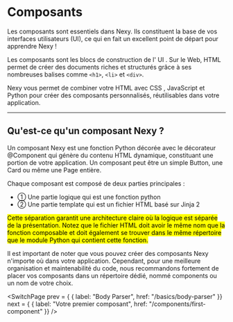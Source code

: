 # Composants

Les composants sont essentiels dans Nexy. Ils constituent la base de vos interfaces utilisateurs (<Badge>UI</Badge>), ce qui en fait un excellent point de départ pour apprendre Nexy !

Les composants sont les blocs de construction de l' <Badge>UI</Badge> .
Sur le Web, HTML permet de créer des documents riches et structurés grâce à ses nombreuses balises comme <Badge>`<h1>`</Badge>, <Badge>`<li>`</Badge> et <Badge>`<div>`</Badge>. 

Nexy vous permet de combiner votre <Badge>HTML</Badge> avec <Badge>CSS</Badge> , <Badge>JavaScript</Badge> et  <Badge>Python</Badge> pour créer des composants personnalisés, réutilisables dans votre application.

---

## Qu'est-ce qu'un composant Nexy ?

Un composant Nexy est une fonction Python décorée avec le décorateur <Badge>@Component</Badge> qui génère du contenu HTML dynamique, constituant une portion de votre application.
Un composant peut être un simple <Badge>Button</Badge>, une <Badge>Card</Badge> ou même une <Badge>Page</Badge> entière.

Chaque composant est composé de deux parties principales :

- <span className="text-amber-50/50 text-sm ">① </span> Une partie logique qui est une fonction <Badge>python</Badge>
- <span className="text-amber-50/50 text-sm ">② </span> Une partie template qui est un fichier <Badge>HTML</Badge> basé sur <Badge>Jinja 2</Badge>
<Mark>
    Cette séparation garantit une architecture claire où la logique est séparée de la présentation. Notez que 
    le fichier <Badge>HTML</Badge> doit avoir le même nom que la fonction composable et doit également se trouver dans le même répertoire que le module Python qui contient cette fonction.
</Mark>

<CodeCard fileName="Structure">
    <Structure>
    <Folder folderName="app"/>
    <Folder folderName="components">
      <Folder folderName="Profile">
          <File fileName="__init__.py"/>
          <File fileName="Profile.html"/>
      </Folder>
      <Folder folderName="Card">
          <File fileName="__init__.py"/>
          <File fileName="Card.html"/>
      </Folder>
    </Folder>
  </Structure>
</CodeCard>

Il est important de noter que vous pouvez créer des composants Nexy n'importe où dans votre application.
Cependant, pour une meilleure organisation et maintenabilité du code, nous recommandons fortement de placer vos composants dans un répertoire dédié, nommé <Badge>components</Badge> ou un nom de votre choix.


<SwitchPage
    prev = { {
        label: "Body Parser",
        href: "/basics/body-parser"
    }}
    next = { {
        label: "Votre premier composant",
        href: "/components/first-component"
    }}
/>